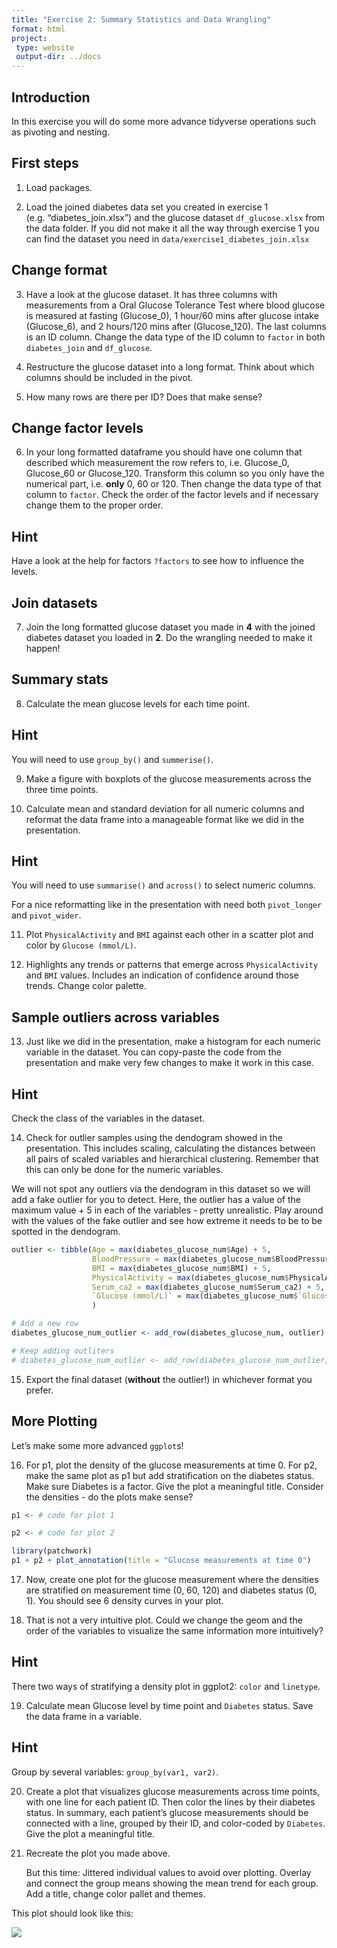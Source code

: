 ```yaml
---
title: "Exercise 2: Summary Statistics and Data Wrangling"
format: html
project:
 type: website
 output-dir: ../docs
---
```


## Introduction

In this exercise you will do some more advance tidyverse operations such as pivoting and nesting.

## First steps

1.  Load packages.

2.  Load the joined diabetes data set you created in exercise 1 (e.g. "diabetes_join.xlsx") and the glucose dataset `df_glucose.xlsx` from the data folder. If you did not make it all the way through exercise 1 you can find the dataset you need in `data/exercise1_diabetes_join.xlsx`

## Change format

3.  Have a look at the glucose dataset. It has three columns with measurements from a Oral Glucose Tolerance Test where blood glucose is measured at fasting (Glucose_0), 1 hour/60 mins after glucose intake (Glucose_6), and 2 hours/120 mins after (Glucose_120). The last columns is an ID column. Change the data type of the ID column to `factor` in both `diabetes_join` and `df_glucose`.

4.  Restructure the glucose dataset into a long format. Think about which columns should be included in the pivot.

5.  How many rows are there per ID? Does that make sense?

## Change factor levels

6.  In your long formatted dataframe you should have one column that described which measurement the row refers to, i.e. Glucose_0, Glucose_60 or Glucose_120. Transform this column so you only have the numerical part, i.e. **only** 0, 60 or 120. Then change the data type of that column to `factor`. Check the order of the factor levels and if necessary change them to the proper order.

::: {.callout-tip collapse="true"}
## Hint

Have a look at the help for factors `?factors` to see how to influence the levels.
:::

## Join datasets

7.  Join the long formatted glucose dataset you made in **4** with the joined diabetes dataset you loaded in **2**. Do the wrangling needed to make it happen!

## Summary stats

8.  Calculate the mean glucose levels for each time point.

::: {.callout-tip collapse="true"}
## Hint

You will need to use `group_by()` and `summerise()`.
:::

9.  Make a figure with boxplots of the glucose measurements across the three time points.

10. Calculate mean and standard deviation for all numeric columns and reformat the data frame into a manageable format like we did in the presentation.

::: {.callout-tip collapse="true"}
## Hint

You will need to use `summarise()` and `across()` to select numeric columns.

For a nice reformatting like in the presentation with need both `pivot_longer` and `pivot_wider`.
:::

11. Plot `PhysicalActivity` and `BMI` against each other in a scatter plot and color by `Glucose (mmol/L)`.

12. Highlights any trends or patterns that emerge across `PhysicalActivity` and `BMI` values. Includes an indication of confidence around those trends. Change color palette.

## Sample outliers across variables

13. Just like we did in the presentation, make a histogram for each numeric variable in the dataset. You can copy-paste the code from the presentation and make very few changes to make it work in this case.

::: {.callout-tip collapse="true"}
## Hint

Check the class of the variables in the dataset.
:::

14. Check for outlier samples using the dendogram showed in the presentation. This includes scaling, calculating the distances between all pairs of scaled variables and hierarchical clustering. Remember that this can only be done for the numeric variables.

We will not spot any outliers via the dendogram in this dataset so we will add a fake outlier for you to detect. Here, the outlier has a value of the maximum value + 5 in each of the variables - pretty unrealistic. Play around with the values of the fake outlier and see how extreme it needs to be to be spotted in the dendogram.

```r
outlier <- tibble(Age = max(diabetes_glucose_num$Age) + 5, 
                  BloodPressure = max(diabetes_glucose_num$BloodPressure) + 5,
                  BMI = max(diabetes_glucose_num$BMI) + 5,
                  PhysicalActivity = max(diabetes_glucose_num$PhysicalActivity) + 5,
                  Serum_ca2 = max(diabetes_glucose_num$Serum_ca2) + 5,
                  `Glucose (mmol/L)` = max(diabetes_glucose_num$`Glucose (mmol/L)`) + 5,
                  )

# Add a new row
diabetes_glucose_num_outlier <- add_row(diabetes_glucose_num, outlier)

# Keep adding outliters
# diabetes_glucose_num_outlier <- add_row(diabetes_glucose_num_outlier, outlier)
```

15. Export the final dataset (**without** the outlier!) in whichever format you prefer.

## More Plotting

Let's make some more advanced `ggplot`s!

16. For p1, plot the density of the glucose measurements at time 0. For p2, make the same plot as p1 but add stratification on the diabetes status. Make sure Diabetes is a factor. Give the plot a meaningful title. Consider the densities - do the plots make sense?

```r
p1 <- # code for plot 1

p2 <- # code for plot 2

library(patchwork)
p1 + p2 + plot_annotation(title = "Glucose measurements at time 0")
```

17. Now, create one plot for the glucose measurement where the densities are stratified on measurement time (0, 60, 120) and diabetes status (0, 1). You should see 6 density curves in your plot.

18. That is not a very intuitive plot. Could we change the geom and the order of the variables to visualize the same information more intuitively?

::: {.callout-tip collapse="true"}
## Hint

There two ways of stratifying a density plot in ggplot2: `color` and `linetype`.
:::

19. Calculate mean Glucose level by time point and `Diabetes` status. Save the data frame in a variable.

::: {.callout-tip collapse="true"}
## Hint

Group by several variables: `group_by(var1, var2)`.
:::

20. Create a plot that visualizes glucose measurements across time points, with one line for each patient ID. Then color the lines by their diabetes status. In summary, each patient's glucose measurements should be connected with a line, grouped by their ID, and color-coded by `Diabetes`. Give the plot a meaningful title.

21. Recreate the plot you made above.

    But this time: Jittered individual values to avoid over plotting. Overlay and connect the group means showing the mean trend for each group. Add a title, change color pallet and themes.

This plot should look like this:

![](../figures/figure3_13.png){fig-align="center"}
